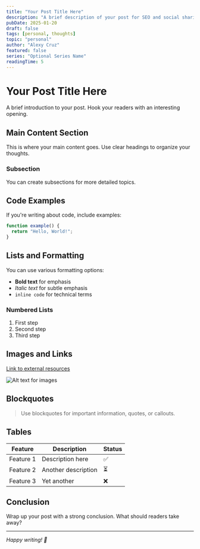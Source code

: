 ```yaml
---
title: "Your Post Title Here"
description: "A brief description of your post for SEO and social sharing"
pubDate: 2025-01-20
draft: false
tags: [personal, thoughts]
topic: "personal"
author: "Alexy Cruz"
featured: false
series: "Optional Series Name"
readingTime: 5
---
```


# Your Post Title Here

A brief introduction to your post. Hook your readers with an interesting opening.

## Main Content Section

This is where your main content goes. Use clear headings to organize your thoughts.

### Subsection

You can create subsections for more detailed topics.

## Code Examples

If you're writing about code, include examples:

```javascript
function example() {
  return "Hello, World!";
}
```

## Lists and Formatting

You can use various formatting options:

- **Bold text** for emphasis
- *Italic text* for subtle emphasis
- `inline code` for technical terms

### Numbered Lists

1. First step
2. Second step
3. Third step

## Images and Links

[Link to external resources](https://example.com)

![Alt text for images](/path/to/image.jpg)

## Blockquotes

> Use blockquotes for important information, quotes, or callouts.

## Tables

| Feature | Description | Status |
|---------|-------------|--------|
| Feature 1 | Description here | ✅ |
| Feature 2 | Another description | ⏳ |
| Feature 3 | Yet another | ❌ |

## Conclusion

Wrap up your post with a strong conclusion. What should readers take away?

---

*Happy writing! 🚀*

<!-- 
Template Tips:
1. Replace all placeholder text with your actual content
2. Update the frontmatter with your post details
3. Set draft: true if you're not ready to publish
4. Use descriptive tags for better discoverability
5. Add featured: true if you want it on the homepage
6. Choose a topic from: movies, books, development, writing, personal, reviews
-->
